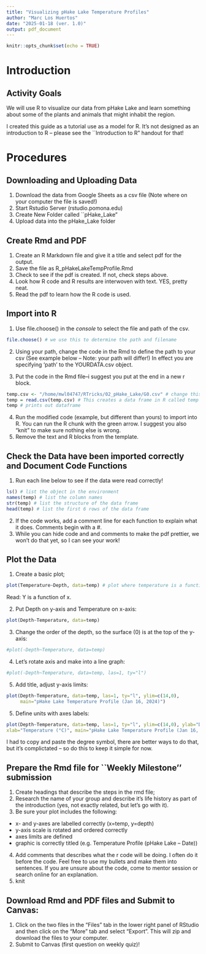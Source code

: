 ```yaml
---
title: "Visualizing pHake Lake Temperature Profiles"
author: "Marc Los Huertos"
date: "2025-01-18 (ver. 1.0)"
output: pdf_document
---
```


```r
knitr::opts_chunk$set(echo = TRUE)
```

# Introduction

## Activity Goals

We will use R to visualize our data from pHake Lake and learn something about some
of the plants and animals that might inhabit the region.

I created this guide as a tutorial use as a model for R. It's not designed 
as an introduction to R -- please see the ``Introduction to R" handout for that!

# Procedures

## Downloading and Uploading Data

1. Download the data from Google Sheets as a csv file (Note where on your computer the file is saved!)
2. Start Rstudio Server (rstudio.pomona.edu)
3. Create New Folder called ``pHake_Lake"
4. Upload data into the pHake_Lake folder

## Create Rmd and PDF

1. Create an R Markdown file and give it a title and select pdf for the output.
2. Save the file as R_pHakeLakeTempProfile.Rmd
3. Check to see if the pdf is created. If not, check steps above.
4. Look how R code and R results are interwoven with text. YES, pretty neat. 
5. Read the pdf to learn how the R code is used. 

## Import into R

1. Use file.choose() in the *console* to select the file and path of the csv.

```r
file.choose() # we use this to determine the path and filename
```

2. Using your path, change the code in the Rmd to define the path to your csv (See example below -- Note: your path will differ!) In effect you are specifying 'path' to the YOURDATA.csv object.

3. Put the code in the Rmd file--i suggest you put at the end in a new r block.

```r
temp.csv <- "/home/mwl04747/RTricks/02_pHake_Lake/G0.csv" # change this to your path...
temp = read.csv(temp.csv) # This creates a data frame in R called temp
temp # prints out dataframe
```
4. Run the modified code (example, but different than yours) to import into R. You can 
run the R chunk with the green arrow. I suggest you also "knit" to make sure nothing 
else is wrong. 
5. Remove the text and R blocks from the template.



## Check the Data have been imported correctly and Document Code Functions

1. Run each line below to see if the data were read correctly!

```r
ls() # list the object in the environment
names(temp) # list the column names
str(temp) # list the structure of the data frame
head(temp) # list the first 6 rows of the data frame

```
2. If the code works, add a comment line for each function to explain what it does. Comments begin with a #.
3. While you can hide code and and comments to make the pdf prettier, we won't do that 
yet, so I can see your work!  

## Plot the Data

1. Create a basic plot;

```r
plot(Temperature~Depth, data=temp) # plot where temperature is a function of depth
```

Read: Y is a function of x. 

2. Put Depth on y-axis and Temperature on x-axis:

```r
plot(Depth~Temperature, data=temp)
```

3. Change the order of the depth, so the surface (0) is at the top of the y-axis:

```r
#plot(-Depth~Temperature, data=temp)
```

4. Let's rotate axis and make into a line graph:
```r
#plot(-Depth~Temperature, data=temp, las=1, ty="l")
```
5. Add title, adjust y-axis limits:
```r
plot(Depth~Temperature, data=temp, las=1, ty="l", ylim=c(14,0), 
     main="pHake Lake Temperature Profile (Jan 16, 2024)")
```

5. Define units with axes labels:
```r
plot(Depth~Temperature, data=temp, las=1, ty="l", ylim=c(14,0), ylab="Depth (M)", 
xlab="Temperature (°C)", main="pHake Lake Temperature Profile (Jan 16, 2024)")
```

I had to copy and paste the degree symbol, there are better ways to do that, but 
it's complictated -- so do this to keep it simple for now. 

## Prepare the Rmd file for ``Weekly Milestone'' submission

1. Create headings that describe the steps in the rmd file;
2. Research the name of your group and describe it's life history as part of the 
introduction (yes, not exactly related, but let's go with it).
3. Be sure your plot includes the following: 

 - x- and y-axes are labelled correctly (x=temp, y=depth)
 - y-axis scale is rotated and ordered correctly
 - axes limits are defined
 - graphic is correctly titled (e.g. Temperature Profile (pHake Lake -- Date))


4. Add comments that describes what the r code will be doing. I often do it 
before the code. Feel free to use my bullets and make them into sentences. 
If you are unsure about the code, come to mentor session or search online 
for an explanation. 
5. knit

## Download Rmd and PDF files and Submit to Canvas:

1. Click on the two files in the "Files" tab in the lower right panel of RStudio and then click on the "More" tab and select "Export".  This will zip and download the files to your computer.
2. Submit to Canvas (first question on weekly quiz)!
